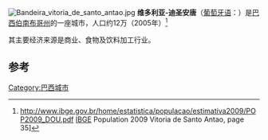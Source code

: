 [[Image:Bandeira_vitoria_de_santo_antao.jpg|thumb]]
'''维多利亚-迪圣安唐'''（[[葡萄牙语|葡萄牙语]]：'''{{lang|pt|Vitória de Santo Antão}}'''）是[[巴西|巴西]][[伯南布哥州|伯南布哥州]]的一座城市，人口约12万（2005年）<ref>http://www.ibge.gov.br/home/estatistica/populacao/estimativa2009/POP2009_DOU.pdf {{WebCite|url=https://www.webcitation.org/6HeS0l8ZK?url=http://www.ibge.gov.br/home/estatistica/populacao/estimativa2009/POP2009_DOU.pdf |date=20130626001554 |dateformat=iso }} [[Brazilian_Institute_of_Geography_and_Statistics|IBGE]] Population 2009 Vitoria de Santo Antao, page 35]</ref>

其主要经济来源是商业、食物及饮料加工行业。

==参考==
{{reflist}}
{{commonscat}}
{{coord|display=title}}
{{normdaten}}
{{DEFAULTSORT:vitoria}}
[[Category:巴西城市|Category:巴西城市]]
{{Brazil-geo-stub}}